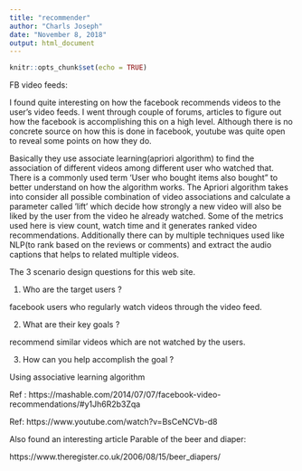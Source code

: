 ```yaml
---
title: "recommender"
author: "Charls Joseph"
date: "November 8, 2018"
output: html_document
---
```


```r
knitr::opts_chunk$set(echo = TRUE)
```

FB video feeds:

I found quite interesting on how the facebook recommends videos to the user's video feeds. I went through couple of forums, articles to figure out how the facebook is accomplishing this on a high level. Although there is no concrete source on how this is done in facebook, youtube was quite open to reveal some points on how they do.

Basically they use associate learning(apriori algorithm) to find the association of different videos among different user who watched that. There is a commonly used term 'User who bought items also bought" to better understand on how the algorithm works. The Apriori algorithm takes into consider all possible combination of video associations and calculate a parameter called 'lift' which decide how strongly a new video will also be liked by the user from the video he already watched. Some of the metrics used here is view count, watch time and it generates ranked video recommendations. Additionally there can by multiple techniques used like NLP(to rank based on the reviews or comments) and extract the audio captions that helps to related multiple videos. 

The 3 scenario design questions for this web site.  

1. Who are the target users ? 

facebook users who regularly watch videos through the  video feed. 

2. What are their key goals ? 

recommend similar videos which are not watched by the users. 

3. How can you help accomplish the goal ? 

Using associative learning algorithm

Ref : https://mashable.com/2014/07/07/facebook-video-recommendations/#y1Jh6R2b3Zqa

Ref: https://www.youtube.com/watch?v=BsCeNCVb-d8

Also found an interesting article Parable of the beer and diaper:  

https://www.theregister.co.uk/2006/08/15/beer_diapers/

